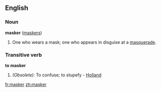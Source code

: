 ==English==
===Noun===
'''masker''' ([[maskers]])

#One who wears a mask; one who appears in disguise at a [[masquerade]].
{{seeCites}}

===Transitive verb===
'''to masker'''

#''(Obsolete):'' To confuse; to stupefy - [[Holland]]

[[fr:masker]]
[[zh:masker]]